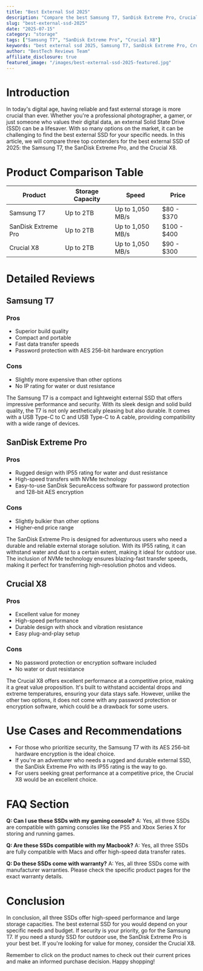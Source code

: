 ```yaml
---
title: "Best External Ssd 2025"
description: "Compare the best Samsung T7, SanDisk Extreme Pro, Crucial X8 and more. Find the perfect storage with our detailed reviews and recommendations."
slug: "best-external-ssd-2025"
date: "2025-07-15"
category: "storage"
tags: ["Samsung T7", "SanDisk Extreme Pro", "Crucial X8"]
keywords: "best external ssd 2025, Samsung T7, SanDisk Extreme Pro, Crucial X8"
author: "BestTech Reviews Team"
affiliate_disclosure: true
featured_image: "/images/best-external-ssd-2025-featured.jpg"
---
```


# Introduction

In today's digital age, having reliable and fast external storage is more crucial than ever. Whether you're a professional photographer, a gamer, or just someone who values their digital data, an external Solid State Drive (SSD) can be a lifesaver. With so many options on the market, it can be challenging to find the best external SSD for your specific needs. In this article, we will compare three top contenders for the best external SSD of 2025: the Samsung T7, the SanDisk Extreme Pro, and the Crucial X8. 

# Product Comparison Table

| Product | Storage Capacity | Speed | Price | 
|---------|------------------|-------|-------|
| Samsung T7 | Up to 2TB | Up to 1,050 MB/s | $80 - $370 |
| SanDisk Extreme Pro | Up to 2TB | Up to 1,050 MB/s | $100 - $400 |
| Crucial X8 | Up to 2TB | Up to 1,050 MB/s | $90 - $300 |

# Detailed Reviews

## Samsung T7

### Pros
- Superior build quality
- Compact and portable
- Fast data transfer speeds
- Password protection with AES 256-bit hardware encryption

### Cons
- Slightly more expensive than other options
- No IP rating for water or dust resistance

The Samsung T7 is a compact and lightweight external SSD that offers impressive performance and security. With its sleek design and solid build quality, the T7 is not only aesthetically pleasing but also durable. It comes with a USB Type-C to C and USB Type-C to A cable, providing compatibility with a wide range of devices. 

## SanDisk Extreme Pro

### Pros
- Rugged design with IP55 rating for water and dust resistance
- High-speed transfers with NVMe technology
- Easy-to-use SanDisk SecureAccess software for password protection and 128-bit AES encryption

### Cons
- Slightly bulkier than other options
- Higher-end price range

The SanDisk Extreme Pro is designed for adventurous users who need a durable and reliable external storage solution. With its IP55 rating, it can withstand water and dust to a certain extent, making it ideal for outdoor use. The inclusion of NVMe technology ensures blazing-fast transfer speeds, making it perfect for transferring high-resolution photos and videos.

## Crucial X8

### Pros
- Excellent value for money
- High-speed performance
- Durable design with shock and vibration resistance
- Easy plug-and-play setup

### Cons
- No password protection or encryption software included
- No water or dust resistance

The Crucial X8 offers excellent performance at a competitive price, making it a great value proposition. It's built to withstand accidental drops and extreme temperatures, ensuring your data stays safe. However, unlike the other two options, it does not come with any password protection or encryption software, which could be a drawback for some users.

# Use Cases and Recommendations

- For those who prioritize security, the Samsung T7 with its AES 256-bit hardware encryption is the ideal choice.
- If you're an adventurer who needs a rugged and durable external SSD, the SanDisk Extreme Pro with its IP55 rating is the way to go.
- For users seeking great performance at a competitive price, the Crucial X8 would be an excellent choice.

# FAQ Section

**Q: Can I use these SSDs with my gaming console?**
A: Yes, all three SSDs are compatible with gaming consoles like the PS5 and Xbox Series X for storing and running games.

**Q: Are these SSDs compatible with my Macbook?**
A: Yes, all three SSDs are fully compatible with Macs and offer high-speed data transfer rates.

**Q: Do these SSDs come with warranty?**
A: Yes, all three SSDs come with manufacturer warranties. Please check the specific product pages for the exact warranty details.

# Conclusion

In conclusion, all three SSDs offer high-speed performance and large storage capacities. The best external SSD for you would depend on your specific needs and budget. If security is your priority, go for the Samsung T7. If you need a sturdy SSD for outdoor use, the SanDisk Extreme Pro is your best bet. If you're looking for value for money, consider the Crucial X8. 

Remember to click on the product names to check out their current prices and make an informed purchase decision. Happy shopping!
